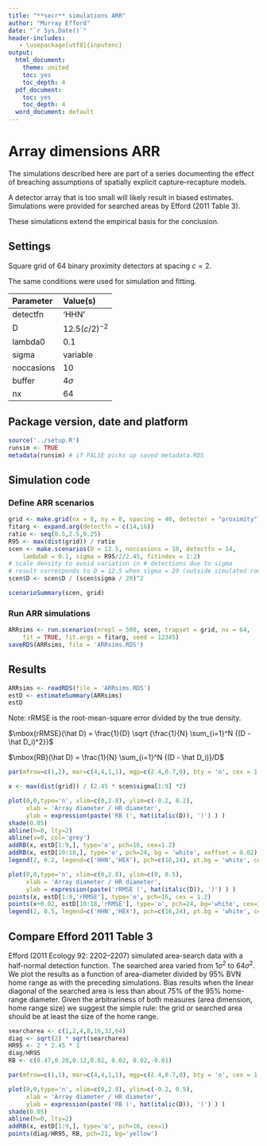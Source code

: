 ```yaml
---
title: "**secr** simulations ARR"
author: "Murray Efford"
date: "`r Sys.Date()`"
header-includes:
   - \usepackage[utf8]{inputenc}
output:
  html_document:
    theme: united
    toc: yes
    toc_depth: 4
  pdf_document:
    toc: yes
    toc_depth: 4
  word_document: default
---
```


# Array dimensions ARR

The simulations described here are part of a series documenting the effect of 
breaching assumptions of spatially explicit capture--recapture models.

A detector array that is too small will likely result in biased estimates. Simulations were provided for searched areas by Efford (2011 Table 3).

These simulations extend the empirical basis for the conclusion.


## Settings

Square grid of 64 binary proximity detectors at spacing $c = 2$.  

The same conditions were used for simulation and fitting. 

| Parameter | Value(s) |
|:-----|:-----------------------|
| detectfn | 'HHN' |
| D | $12.5 (c/2)^{-2}$ |
| lambda0  | 0.1 |
| sigma    | variable |
| noccasions | 10 |
| buffer   | $4\sigma$ |
| nx       | 64 |

## Package version, date and platform

```r
source('../setup.R')
runsim <- TRUE
metadata(runsim) # if FALSE picks up saved metadata.RDS
```

## Simulation code

### Define ARR scenarios

```r
grid <- make.grid(nx = 8, ny = 8, spacing = 40, detector = "proximity")
fitarg <- expand.arg(detectfn = c(14,16))
ratio <- seq(0.5,2.5,0.25)
R95 <- max(dist(grid)) / ratio
scen <- make.scenarios(D = 12.5, noccasions = 10, detectfn = 14, 
    lambda0 = 0.1, sigma = R95/2/2.45, fitindex = 1:2)
# scale density to avoid variation in # detections due to sigma
# result corresponds to D = 12.5 when sigma = 20 (outside simulated range)
scen$D <- scen$D / (scen$sigma / 20)^2
```

```r
scenarioSummary(scen, grid)
```

### Run ARR simulations

```r
ARRsims <- run.scenarios(nrepl = 500, scen, trapset = grid, nx = 64,
    fit = TRUE, fit.args = fitarg, seed = 12345)
saveRDS(ARRsims, file = 'ARRsims.RDS')
```

## Results

```r
ARRsims <- readRDS(file = 'ARRsims.RDS')
estD <- estimateSummary(ARRsims)
estD
```

Note: rRMSE is the root-mean-square error divided by the true density.

$\mbox{rRMSE}(\hat D) = \frac{1}{D} \sqrt {\frac{1}{N} \sum_{i=1}^N {(D - \hat D_i)^2}}$ 

$\mbox{RB}(\hat D) = \frac{1}{N} \sum_{i=1}^N {(D - \hat D_i)}/D$ 


```r

par(mfrow=c(1,2), mar=c(4,4,1,1), mgp=c(2.4,0.7,0), bty = 'o', cex = 1, pty='s')

x <- max(dist(grid)) / (2.45 * scen$sigma[1:9] *2)

plot(0,0,type='n', xlim=c(0,2.8), ylim=c(-0.2, 0.2), 
     xlab = 'Array diameter / HR diameter', 
     ylab = expression(paste('RB (', hat(italic(D)), ')') ) )
shade(0.05)
abline(h=0, lty=2)
abline(v=0, col='grey')
addRB(x, estD[1:9,], type='o', pch=16, cex=1.2)
addRB(x, estD[10:18,], type='o', pch=24, bg = 'white', xoffset = 0.02)
legend(2, 0.2, legend=c('HHN','HEX'), pch=c(16,24), pt.bg = 'white', cex = 1)

plot(0,0,type='n', xlim=c(0,2.8), ylim=c(0, 0.5), 
     xlab = 'Array diameter / HR diameter',
     ylab = expression(paste('rRMSE (', hat(italic(D)), ')') ) )
points(x, estD[1:9,'rRMSE'], type='o', pch=16, cex = 1.2)
points(x+0.02, estD[10:18,'rRMSE'], type='o', pch=24, bg='white', cex=1.1)
legend(2, 0.5, legend=c('HHN','HEX'), pch=c(16,24), pt.bg = 'white', cex = 1)
```

## Compare Efford 2011 Table 3

Efford (2011 Ecology 92: 2202--2207) simulated area-search data with a half-normal detection function. The searched area varied from $1 \sigma^2$ to $64 \sigma^2$. We plot the results as a function of area-diameter divided by 95\% BVN home range as with the preceding simulations. Bias results when the linear diagonal of the searched area is less than about 75\% of the 95\% home-range diameter. Given the arbitrariness of both measures (area dimension, home range size) we suggest the simple rule: the grid or searched area should be at least the size of the home range.

```r
searcharea <- c(1,2,4,8,16,32,64)
diag <- sqrt(2) * sqrt(searcharea)
HR95 <- 2 * 2.45 * 1
diag/HR95
RB <- c(0.47,0.20,0.12,0.02, 0.02, 0.02,-0.01)

par(mfrow=c(1,1), mar=c(4,4,1,1), mgp=c(2.4,0.7,0), bty = 'o', cex = 1.2, pty='s')

plot(0,0,type='n', xlim=c(0,2.8), ylim=c(-0.2, 0.5), 
     xlab = 'Array diameter / HR diameter', 
     ylab = expression(paste('RB (', hat(italic(D)), ')') ) )
shade(0.05)
abline(h=0, lty=2)
addRB(x, estD[1:9,], type='o', pch=16, cex=1)
points(diag/HR95, RB, pch=21, bg='yellow')
```

